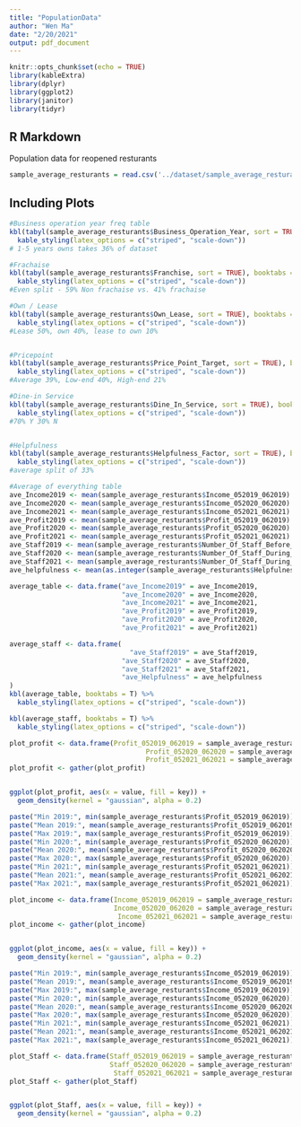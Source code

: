 ```yaml
---
title: "PopulationData"
author: "Wen Ma"
date: "2/20/2021"
output: pdf_document
---
```


```r
knitr::opts_chunk$set(echo = TRUE)
library(kableExtra)
library(dplyr)
library(ggplot2)
library(janitor)
library(tidyr)
```

## R Markdown

Population data for reopened resturants

```r
sample_average_resturants = read.csv('../dataset/sample_average_resturants.csv', stringsAsFactors = FALSE)
```

## Including Plots


```r
#Business operation year freq table
kbl(tabyl(sample_average_resturants$Business_Operation_Year, sort = TRUE), booktabs = T) %>%
  kable_styling(latex_options = c("striped", "scale-down"))
# 1-5 years owns takes 36% of dataset

#Frachaise
kbl(tabyl(sample_average_resturants$Franchise, sort = TRUE), booktabs = T) %>%
  kable_styling(latex_options = c("striped", "scale-down"))
#Even split - 59% Non frachaise vs. 41% frachaise

#Own / Lease
kbl(tabyl(sample_average_resturants$Own_Lease, sort = TRUE), booktabs = T) %>%
  kable_styling(latex_options = c("striped", "scale-down"))
#Lease 50%, own 40%, lease to own 10%


#Pricepoint
kbl(tabyl(sample_average_resturants$Price_Point_Target, sort = TRUE), booktabs = T) %>%
  kable_styling(latex_options = c("striped", "scale-down"))
#Average 39%, Low-end 40%, High-end 21%

#Dine-in Service
kbl(tabyl(sample_average_resturants$Dine_In_Service, sort = TRUE), booktabs = T) %>%
  kable_styling(latex_options = c("striped", "scale-down"))
#70% Y 30% N


#Helpfulness
kbl(tabyl(sample_average_resturants$Helpfulness_Factor, sort = TRUE), booktabs = T) %>%
  kable_styling(latex_options = c("striped", "scale-down"))
#average split of 33%
```


```r
#Average of everything table
ave_Income2019 <- mean(sample_average_resturants$Income_052019_062019)
ave_Income2020 <- mean(sample_average_resturants$Income_052020_062020)
ave_Income2021 <- mean(sample_average_resturants$Income_052021_062021)
ave_Profit2019 <- mean(sample_average_resturants$Profit_052019_062019)
ave_Profit2020 <- mean(sample_average_resturants$Profit_052020_062020)
ave_Profit2021 <- mean(sample_average_resturants$Profit_052021_062021)
ave_Staff2019 <- mean(sample_average_resturants$Number_Of_Staff_Before_Covid)
ave_Staff2020 <- mean(sample_average_resturants$Number_Of_Staff_During_Covid)
ave_Staff2021 <- mean(sample_average_resturants$Number_Of_Staff_During_Reopen)
ave_helpfulness <- mean(as.integer(sample_average_resturants$Helpfulness))

average_table <- data.frame("ave_Income2019" = ave_Income2019, 
                            "ave_Income2020" = ave_Income2020, 
                            "ave_Income2021" = ave_Income2021, 
                            "ave_Profit2019" = ave_Profit2019, 
                            "ave_Profit2020" = ave_Profit2020, 
                            "ave_Profit2021" = ave_Profit2021)

average_staff <- data.frame(
                              "ave_Staff2019" = ave_Staff2019, 
                            "ave_Staff2020" = ave_Staff2020, 
                            "ave_Staff2021" = ave_Staff2021, 
                            "ave_Helpfulness" = ave_helpfulness
)
kbl(average_table, booktabs = T) %>%
  kable_styling(latex_options = c("striped", "scale-down"))

kbl(average_staff, booktabs = T) %>%
  kable_styling(latex_options = c("striped", "scale-down"))
```

```r
plot_profit <- data.frame(Profit_052019_062019 = sample_average_resturants$Profit_052019_062019, 
                                  Profit_052020_062020 = sample_average_resturants$Profit_052020_062020, 
                                  Profit_052021_062021 = sample_average_resturants$Profit_052021_062021)
plot_profit <- gather(plot_profit)


ggplot(plot_profit, aes(x = value, fill = key)) +
  geom_density(kernel = "gaussian", alpha = 0.2)


```


```r
paste("Min 2019:", min(sample_average_resturants$Profit_052019_062019))
paste("Mean 2019:", mean(sample_average_resturants$Profit_052019_062019))
paste("Max 2019:", max(sample_average_resturants$Profit_052019_062019))
paste("Min 2020:", min(sample_average_resturants$Profit_052020_062020))
paste("Mean 2020:", mean(sample_average_resturants$Profit_052020_062020))
paste("Max 2020:", max(sample_average_resturants$Profit_052020_062020))
paste("Min 2021:", min(sample_average_resturants$Profit_052021_062021))
paste("Mean 2021:", mean(sample_average_resturants$Profit_052021_062021))
paste("Max 2021:", max(sample_average_resturants$Profit_052021_062021))
```


```r
plot_income <- data.frame(Income_052019_062019 = sample_average_resturants$Income_052019_062019, 
                          Income_052020_062020 = sample_average_resturants$Income_052020_062020, 
                           Income_052021_062021 = sample_average_resturants$Income_052021_062021)
plot_income <- gather(plot_income)


ggplot(plot_income, aes(x = value, fill = key)) +
  geom_density(kernel = "gaussian", alpha = 0.2)

```
```r
paste("Min 2019:", min(sample_average_resturants$Income_052019_062019))
paste("Mean 2019:", mean(sample_average_resturants$Income_052019_062019))
paste("Max 2019:", max(sample_average_resturants$Income_052019_062019))
paste("Min 2020:", min(sample_average_resturants$Income_052020_062020))
paste("Mean 2020:", mean(sample_average_resturants$Income_052020_062020))
paste("Max 2020:", max(sample_average_resturants$Income_052020_062020))
paste("Min 2021:", min(sample_average_resturants$Income_052021_062021))
paste("Mean 2021:", mean(sample_average_resturants$Income_052021_062021))
paste("Max 2021:", max(sample_average_resturants$Income_052021_062021))
```

```r
plot_Staff <- data.frame(Staff_052019_062019 = sample_average_resturants$Number_Of_Staff_Before_Covid, 
                         Staff_052020_062020 = sample_average_resturants$Number_Of_Staff_During_Covid, 
                          Staff_052021_062021 = sample_average_resturants$Number_Of_Staff_During_Reopen)
plot_Staff <- gather(plot_Staff)


ggplot(plot_Staff, aes(x = value, fill = key)) +
  geom_density(kernel = "gaussian", alpha = 0.2)
```
